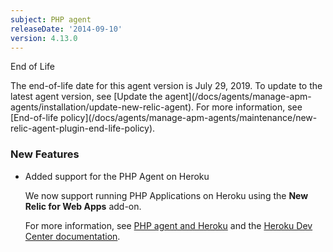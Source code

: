 ```yaml
---
subject: PHP agent
releaseDate: '2014-09-10'
version: 4.13.0
---
```


End of Life

<Callout variant="important">
  The end-of-life date for this agent version is July 29, 2019. To update to the latest agent version, see [Update the agent](/docs/agents/manage-apm-agents/installation/update-new-relic-agent). For more information, see [End-of-life policy](/docs/agents/manage-apm-agents/maintenance/new-relic-agent-plugin-end-life-policy).
</Callout>

### New Features

* Added support for the PHP Agent on Heroku

  We now support running PHP Applications on Heroku using the **New Relic for Web Apps** add-on.

  For more information, see [PHP agent and Heroku](/docs/agents/php-agent/installation/php-agent-heroku) and the [Heroku Dev Center documentation](https://devcenter.heroku.com/articles/newrelic#php-configuration).
